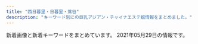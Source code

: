 ```yaml
---
title: "西日暮里・日暮里・鶯谷"
description: "キーワード別にの巨乳アジアン・チャイナエステ嬢情報をまとめました。"
---
```


新着画像と新着キーワードをまとめています。
2021年05月29日の情報です。

<DmmAffiliateIns />
<KeywordTable
  shops={
    [
    {
        "station": "JR\u897f\u65e5\u66ae\u91cc\u99c5",
        "name": "\u6e29\u99a8\u6e2f-\u304a\u3093\u304d\u3087\u3046\u3053\u3046-",
        "url": "http://onkyoukou.tyo.cm/",
        "img_links": [],
        "keywords": {}
    },
    {
        "station": "JR\u65e5\u66ae\u91cc\u99c5\u6771\u53e3",
        "url": "http://www.en-nippori.net/",
        "name": "\u7e01",
        "keywords": {
            "C": 6
        },
        "img_links": [
            "http://www.en-nippori.net/image/mainparts/images/navi01_06.jpg",
            "http://www.en-nippori.net/image/therapist/03.jpg",
            "http://www.en-nippori.net/image/index/top.jpg",
            "http://www.en-nippori.net/image/therapist/04.jpg",
            "http://www.en-nippori.net/image/therapist/01.jpg",
            "http://www.en-nippori.net/image/therapist/06.jpg",
            "http://www.en-nippori.net/image/mainparts/images/navi01_04.jpg",
            "http://www.en-nippori.net/image/mainparts/images/navi01_07.jpg",
            "http://www.en-nippori.net/image/mainparts/main.jpg",
            "http://www.en-nippori.net/image/mainparts/images/navi01_03.jpg",
            "http://www.en-nippori.net/image/mainparts/images/navi01_05.jpg",
            "http://www.en-nippori.net/image/mainparts/images/navi01_02.jpg",
            "http://www.en-nippori.net/image/therapist/02.jpg"
        ]
    },
    {
        "name": "\u3075\u308f\u3075\u308f",
        "url": "http://flowerscent.este.work/",
        "img_links": [
            "http://flowerscent.este.work/2/uploadimg/1621772225.jpg",
            "http://flowerscent.este.work/2/uploadimg/1600260826.jpg",
            "http://flowerscent.este.work/head_2_4691_1553674270815382.png",
            "http://flowerscent.este.work/head_1_4691_1553674270167089.png",
            "http://flowerscent.este.work/2/uploadimg/1599833697.jpg",
            "http://flowerscent.este.work/head_3_4691_1556258938113847.png",
            "http://flowerscent.este.work/2/uploadimg/1621772192.jpeg"
        ],
        "keywords": {
            "83": 36,
            "C": 48,
            "84": 12,
            "E": 24,
            "86": 12,
            "87": 24,
            "D": 12
        },
        "station": "JR\u897f\u65e5\u66ae\u91cc\u99c5"
    },
    {
        "keywords": {},
        "name": "\u672a\u6765",
        "img_links": [
            "http://www.relax-mirai.info/gals/kaka1.jpg",
            "http://www.relax-mirai.info/i/images/sayuri1.jpg",
            "http://www.relax-mirai.info/images/m02.jpg",
            "http://www.relax-mirai.info/images/m03.jpg",
            "http://www.relax-mirai.info/images/momo1.jpg",
            "http://www.relax-mirai.info/i/images/momo1.jpg",
            "http://www.relax-mirai.info/i/120/sayuri1.jpg",
            "http://www.relax-mirai.info/images/sayuri1.jpg",
            "http://www.relax-mirai.info/images/risa1.jpg",
            "http://www.relax-mirai.info/images/info01.jpg",
            "http://www.relax-mirai.info/images/info02.jpg",
            "http://www.relax-mirai.info/images/m04.jpg",
            "http://www.relax-mirai.info/images/qr.jpg",
            "http://www.relax-mirai.info/gals/aki1.jpg",
            "http://www.relax-mirai.info/gals/emi1.jpg",
            "http://www.relax-mirai.info/gals/risa1.jpg"
        ],
        "station": "\u65e5\u66ae\u91cc\u99c5\u6771\u53e3",
        "url": "http://www.relax-mirai.info/"
    },
    {
        "img_links": [
            "http://lillian.work/room/esthe3.jpg",
            "http://lillian.work/images/main-sp.jpg",
            "http://lillian.work/images/footer-l.png",
            "http://lillian.work/icon/twitter.png",
            "http://lillian.work/images/flower.png",
            "http://lillian.work/staff/miki-s1.jpg",
            "http://lillian.work/room/esthe2.jpg",
            "http://lillian.work/staff/nana-s1.jpg",
            "http://lillian.work/staff/nana-l1.jpg",
            "http://lillian.work/icon/facebook.png",
            "http://lillian.work/images/clear.png",
            "http://lillian.work/icon/line.png",
            "http://lillian.work/staff/miki-l1.jpg",
            "http://lillian.work/room/tl3.jpg",
            "http://lillian.work/room/tl1.jpg",
            "http://lillian.work/room/tl2.jpg",
            "http://lillian.work/images/header3.png",
            "http://lillian.work/button/staff.png",
            "http://lillian.work/room/room-l1.jpg",
            "http://lillian.work/icon/google_plus.png",
            "http://lillian.work/room/room-l2.jpg",
            "http://lillian.work/images/main1.jpg",
            "http://lillian.work/images/footer-r.png",
            "http://lillian.work/room/room-l4.jpg",
            "http://lillian.work/room/room-l3.jpg",
            "http://lillian.work/room/esthe1.jpg",
            "http://lillian.work/button/home.png"
        ],
        "keywords": {},
        "url": "http://lillian.work/",
        "name": "Oasis\uff5e\u30aa\u30a2\u30b7\u30b9",
        "station": "JR\u9daf\u8c37\u99c5\u5317\u53e3"
    },
    {
        "station": "JR\u65e5\u66ae\u91cc\u99c5\u5357\u53e3",
        "keywords": {
            "E": 1,
            "\u30bb\u30af\u30b7\u30fc": 34,
            "\u30c0\u30a4\u30ca\u30de\u30a4\u30c8": 1,
            "G": 2
        },
        "name": "\u30bd\u30d5\u30a3\u30a2",
        "url": "https://www.sofia-est.com/",
        "img_links": [
            "https://www.sofia-est.com/img/material/mob_m1_rev1.jpg",
            "https://www.sofia-est.com/img/material/hosi5.png",
            "https://www.sofia-est.com/img/material/mob_t1.jpg",
            "https://www.sofia-est.com/img/girl/thumb/s113_1.jpg",
            "https://www.sofia-est.com/img/girl/list/s108_list.jpg",
            "https://www.sofia-est.com/img/girl/thumb/s89_1.jpg",
            "https://www.sofia-est.com/img/girl/thumb/s56_1.jpg",
            "https://www.sofia-est.com/img/material/top_kodawari.png",
            "https://www.sofia-est.com/img/material/course_tanta2.png",
            "https://www.sofia-est.com/img/material/page6_subt1.png",
            "https://www.sofia-est.com/img/top/topslide20141211.jpg",
            "https://www.sofia-est.com/img/material/sd_rt_btn.png",
            "https://www.sofia-est.com/img/girl/main/s100_1.jpg",
            "https://www.sofia-est.com/img/girl/thumb/s55_2.jpg",
            "https://www.sofia-est.com/img/girl/main/s92_1.jpg",
            "https://www.sofia-est.com/img/material/page3_1_subt2.png",
            "https://www.sofia-est.com/img/girl/thumb/s81_3.jpg",
            "https://www.sofia-est.com/img/material/iph.png",
            "https://www.sofia-est.com/img/material/page2_subt1.png",
            "https://www.sofia-est.com/img/girl/list/s97_list.jpg",
            "https://www.sofia-est.com/img/girl/thumb/s106_1.jpg",
            "https://www.sofia-est.com/img/girl/main/s55_1.jpg",
            "https://www.sofia-est.com/img/girl/main/s97_1.jpg",
            "https://www.sofia-est.com/img/material/mob_t2.jpg",
            "https://www.sofia-est.com/img/material/top_pickup.png",
            "https://www.sofia-est.com/img/material/gm5_rollout.png",
            "https://www.sofia-est.com/img/girl/list/s57_list.jpg",
            "https://www.sofia-est.com/img/girl/thumb/s99_2.jpg",
            "https://www.sofia-est.com/img/material/page7_subt1.png",
            "https://www.sofia-est.com/img/material/noimg_m.jpg",
            "https://www.sofia-est.com/img/material/photo2.jpg",
            "https://www.sofia-est.com/img/material/mobileqr.png",
            "https://www.sofia-est.com/img/girl/list/s111_list.jpg",
            "https://www.sofia-est.com/img/girl/thumb/s108_1.jpg",
            "https://www.sofia-est.com/img/girl/thumb/s94_1.jpg",
            "https://www.sofia-est.com/img/material/top_camp.png",
            "https://www.sofia-est.com/img/material/mob_m4.jpg",
            "https://www.sofia-est.com/img/material/photo7.jpg",
            "https://www.sofia-est.com/img/material/gm1_rollout.png",
            "https://www.sofia-est.com/img/material/top_about.png",
            "https://www.sofia-est.com/img/material/photo1.jpg",
            "https://www.sofia-est.com/img/girl/thumb/s57_1.jpg",
            "https://www.sofia-est.com/img/girl/thumb/s100_1.jpg",
            "https://www.sofia-est.com/img/girl/list/s81_list.jpg",
            "https://www.sofia-est.com/img/material/movieicon.png",
            "https://www.sofia-est.com/img/material/pagetop_rollout.png",
            "https://www.sofia-est.com/img/girl/list/s105_list.jpg",
            "https://www.sofia-est.com/img/girl/list/s84_list.jpg",
            "https://www.sofia-est.com/img/material/mob_t3.jpg",
            "https://www.sofia-est.com/img/material/page3_subt1.png",
            "https://www.sofia-est.com/img/girl/list/s92_list.jpg",
            "https://www.sofia-est.com/img/girl/thumb/s94_2.jpg",
            "https://www.sofia-est.com/img/girl/mobilepickup/mobilepickup20200302124127.jpg",
            "https://www.sofia-est.com/img/material/photo3.jpg",
            "https://www.sofia-est.com/img/material/page4_subt2.png",
            "https://www.sofia-est.com/img/girl/thumb/s105_4.jpg",
            "https://www.sofia-est.com/img/material/photo6.jpg",
            "https://www.sofia-est.com/img/girl/main/s106_1.jpg",
            "https://www.sofia-est.com/img/girl/list/s113_list.jpg",
            "https://www.sofia-est.com/img/girl/thumb/s106_3.jpg",
            "https://www.sofia-est.com/img/material/page5_subt2.png",
            "https://www.sofia-est.com/img/girl/thumb/s106_2.jpg",
            "https://www.sofia-est.com/img/girl/thumb/s81_5.jpg",
            "https://www.sofia-est.com/img/girl/thumb/s92_1.jpg",
            "https://www.sofia-est.com/img/material/mob_m5.jpg",
            "https://www.sofia-est.com/img/girl/list/s106_list.jpg",
            "https://www.sofia-est.com/img/girl/pickup/pickup20191220093702.jpg",
            "https://www.sofia-est.com/img/girl/list/s56_list.jpg",
            "https://www.sofia-est.com/img/girl/thumb/s105_3.jpg",
            "https://www.sofia-est.com/img/girl/main/s57_1.jpg",
            "https://www.sofia-est.com/img/top/topslide20150918.jpg",
            "https://www.sofia-est.com/img/material/top_twitter.png",
            "https://www.sofia-est.com/img/girl/thumb/s81_1.jpg",
            "https://www.sofia-est.com/img/girl/main/s94_1.jpg",
            "https://www.sofia-est.com/img/material/gm6_rollout.png",
            "https://www.sofia-est.com/img/girl/thumb/s106_5.jpg",
            "https://www.sofia-est.com/img/material/top_infomation.png",
            "https://www.sofia-est.com/img/material/movie20141210.jpg",
            "https://www.sofia-est.com/img/material/top_kodawariimg1.jpg",
            "https://www.sofia-est.com/img/material/movie_left_yaji.png",
            "https://www.sofia-est.com/img/material/phototxt.jpg",
            "https://www.sofia-est.com/img/girl/thumb/s89_2.jpg",
            "https://www.sofia-est.com/img/material/top_movie.png",
            "https://www.sofia-est.com/img/girl/thumb/s105_2.jpg",
            "https://www.sofia-est.com/img/girl/thumb/s106_4.jpg",
            "https://www.sofia-est.com/img/material/mob_m2_rev1.jpg",
            "https://www.sofia-est.com/img/girl/list/s100_list.jpg",
            "https://www.sofia-est.com/img/what/coupon202009.png",
            "https://www.sofia-est.com/img/girl/main/s113_1.jpg",
            "https://www.sofia-est.com/img/girl/thumb/s113_2.jpg",
            "https://www.sofia-est.com/img/material/photo4.jpg",
            "https://www.sofia-est.com/img/material/page8_subt2.png",
            "https://www.sofia-est.com/img/girl/thumb/s105_1.jpg",
            "https://www.sofia-est.com/img/girl/main/s89_1.jpg",
            "https://www.sofia-est.com/img/material/gm2_rollout.png",
            "https://www.sofia-est.com/img/girl/thumb/s100_2.jpg",
            "https://www.sofia-est.com/img/material/photobig.jpg",
            "https://www.sofia-est.com/img/material/top_newface.png",
            "https://www.sofia-est.com/img/material/photo5.jpg",
            "https://www.sofia-est.com/img/material/page6_subt2.png",
            "https://www.sofia-est.com/img/material/mob_youtube.png",
            "https://www.sofia-est.com/img/girl/list/s89_list.jpg",
            "https://www.sofia-est.com/img/material/doublecourse_rev1.png",
            "https://www.sofia-est.com/img/material/gm4_rollout.png",
            "https://www.sofia-est.com/img/girl/thumb/s97_2.jpg",
            "https://www.sofia-est.com/img/material/noimg_thumb.jpg",
            "https://www.sofia-est.com/img/girl/list/s94_list.jpg",
            "https://www.sofia-est.com/img/material/movie_right_yaji.png",
            "https://www.sofia-est.com/img/material/top_news.png",
            "https://www.sofia-est.com/img/girl/list/s55_list.jpg",
            "https://www.sofia-est.com/img/material/page4_subt1.png",
            "https://www.sofia-est.com/img/material/noimg_b.jpg",
            "https://www.sofia-est.com/img/girl/thumb/s84_1.jpg",
            "https://www.sofia-est.com/img/girl/pickup/pickup20190509222453.jpg",
            "https://www.sofia-est.com/img/material/photo8.jpg",
            "https://www.sofia-est.com/img/girl/thumb/s97_1.jpg",
            "https://www.sofia-est.com/img/material/gm3_rollout.png",
            "https://www.sofia-est.com/img/girl/pickup/pickup20191220093623.jpg",
            "https://www.sofia-est.com/img/banner/koko_120x60.png",
            "https://www.sofia-est.com/img/material/page8_subt1.png",
            "https://www.sofia-est.com/img/material/mob_t5.jpg",
            "https://www.sofia-est.com/img/material/mob_m3_rev1.jpg",
            "https://www.sofia-est.com/img/girl/main/s99_1.jpg",
            "https://www.sofia-est.com/img/material/page6_subt3.png",
            "https://www.sofia-est.com/img/girl/thumb/s99_1.jpg",
            "https://www.sofia-est.com/img/girl/thumb/s84_2.jpg",
            "https://www.sofia-est.com/img/girl/thumb/s81_4.jpg",
            "https://www.sofia-est.com/img/girl/list/s99_list.jpg",
            "https://www.sofia-est.com/img/girl/pickup/pickup20200111122329.jpg",
            "https://www.sofia-est.com/img/material/page5_subt1.png",
            "https://www.sofia-est.com/img/girl/thumb/s92_2.jpg",
            "https://www.sofia-est.com/img/material/page3_1_subt1.png",
            "https://www.sofia-est.com/img/girl/thumb/s105_5.jpg",
            "https://www.sofia-est.com/img/girl/main/s81_1.jpg",
            "https://www.sofia-est.com/img/material/course_tanta1.png",
            "https://www.sofia-est.com/img/material/coursepoint_rev2.png",
            "https://www.sofia-est.com/img/girl/thumb/s55_1.jpg",
            "https://www.sofia-est.com/img/girl/thumb/s55_3.jpg",
            "https://www.sofia-est.com/img/top/topslide20141210.jpg",
            "https://www.sofia-est.com/img/girl/thumb/s81_2.jpg",
            "https://www.sofia-est.com/img/girl/main/s84_1.jpg",
            "https://www.sofia-est.com/img/material/yakusoku.png",
            "https://www.sofia-est.com/img/girl/main/s105_1.jpg",
            "https://www.sofia-est.com/img/material/courseoption_rev1.png",
            "https://www.sofia-est.com/img/material/mob_t4.jpg"
        ]
    },
    {
        "keywords": {},
        "name": "\u6797\u30de\u30c3\u30b5\u30fc\u30b8",
        "url": "http://www.night.ne.jp/tokyo/hayasi/",
        "station": "JR\u65e5\u66ae\u91cc\u99c5",
        "img_links": [
            "http://www.night.ne.jp/nightnet/img/12a.jpg",
            "http://www.night.ne.jp/tokyo/hayasi/img/qr_code.jpg",
            "http://www.night.ne.jp/nightnet/img/14.jpg",
            "http://www.night.ne.jp/_format/P/img/over_msg_02.jpg",
            "http://www.night.ne.jp/tokyo/hayasi/img/view_4.jpg",
            "http://www.night.ne.jp/_format/P/img/whats_news.jpg",
            "http://www.night.ne.jp/nightnet/img/16.jpg",
            "http://www.night.ne.jp/nightnet/img/15.jpg",
            "http://www.night.ne.jp/tokyo/hayasi/img_staff/g_7376.jpg",
            "http://www.night.ne.jp/_format/P/img/index_enter_1.jpg",
            "http://www.night.ne.jp/nightnet/img/9.jpg",
            "http://www.night.ne.jp/tokyo/hayasi/img/index.jpg",
            "http://www.night.ne.jp/nightnet/img/3.jpg",
            "http://www.night.ne.jp/nightnet/img/2.jpg",
            "http://www.night.ne.jp/nightnet/img/6.jpg",
            "http://www.night.ne.jp/tokyo/hayasi/img/view_2.jpg",
            "http://www.night.ne.jp/_format/P/img/over_msg_01.jpg",
            "http://www.night.ne.jp/nightnet/img/11.jpg",
            "http://www.night.ne.jp/nightnet/img/13.jpg",
            "http://www.night.ne.jp/nightnet/img/1.jpg",
            "http://www.night.ne.jp/tokyo/hayasi/img/index_view.jpg",
            "http://www.night.ne.jp/nightnet/img/4.jpg",
            "http://www.night.ne.jp/nightnet/img/17.jpg",
            "http://www.night.ne.jp/tokyo/hayasi/img_staff/g_7377.jpg",
            "http://www.night.ne.jp/tokyo/hayasi/img/view_1.jpg",
            "http://www.night.ne.jp/nightnet/img/8.jpg",
            "http://www.night.ne.jp/tokyo/hayasi/img/view_3.jpg",
            "http://www.night.ne.jp/nightnet/img/5.jpg",
            "http://www.night.ne.jp/nightnet/img/7.jpg",
            "http://www.night.ne.jp/nightnet/img/10.jpg",
            "http://www.night.ne.jp/tokyo/hayasi/img/index_top.jpg",
            "http://www.night.ne.jp/_format/W/img/whats_view.jpg",
            "http://www.night.ne.jp/tokyo/hayasi/img/view_5.jpg",
            "http://www.night.ne.jp/tokyo/hayasi/img/view_6.jpg"
        ]
    },
    {
        "station": "JR\u65e5\u66ae\u91cc\u99c5\u6771\u53e3",
        "keywords": {},
        "img_links": [
            "http://es-minami.com/img/mika1.jpg",
            "http://es-minami.com/gals/yuki1.jpg",
            "http://es-minami.com/images/riri1.jpg",
            "http://www.es-minami.com/images/news.png",
            "http://es-minami.com/images/staff-bar.png",
            "http://www.es-minami.com/img/nana1.jpg",
            "http://www.es-minami.com/gals/mika1.jpg",
            "http://www.es-minami.com/images/sayuri1.jpg",
            "http://es-minami.com/images/mika1.jpg",
            "http://www.es-minami.com/img/yuki1.jpg",
            "http://www.es-minami.com/gals/mika2.jpg",
            "http://www.es-minami.com/gals/sayuri2.jpg",
            "http://es-minami.com/gals/sayuri1.jpg",
            "http://www.es-minami.com/images/staff-bar.png",
            "http://www.es-minami.com/images/mika1.jpg",
            "http://www.es-minami.com/images/sayuri2.jpg",
            "http://es-minami.com/images/rika1.jpg",
            "http://es-minami.com/images/yuki1.jpg",
            "http://www.es-minami.com/gals/yuki1.jpg",
            "http://es-minami.com/img/yuki1.jpg",
            "http://www.es-minami.com/gals/nana1.jpg",
            "http://www.es-minami.com/images/pick_staff6.jpg",
            "http://www.es-minami.com/images/riri1.jpg",
            "http://es-minami.com/images/mobole.png",
            "http://es-minami.com/images/mika2.jpg",
            "http://es-minami.com/gals/nana1.jpg",
            "http://es-minami.com/gals/sakura1.jpg",
            "http://es-minami.com/images/sayuri1.jpg",
            "http://es-minami.com/images/sayuri2.jpg",
            "http://es-minami.com/img/sayuri2.jpg",
            "http://www.es-minami.com/images/mobole.png",
            "http://www.es-minami.com/img/mika2.jpg",
            "http://www.es-minami.com/gals/riri1.jpg",
            "http://es-minami.com/images/news.png",
            "http://www.es-minami.com/img/sayuri1.jpg",
            "http://es-minami.com/images/pick_staff6.jpg",
            "http://es-minami.com/gals/rika1.jpg",
            "http://es-minami.com/img/riri1.jpg",
            "http://es-minami.com/img/nana1.jpg",
            "http://www.es-minami.com/images/mika2.jpg",
            "http://es-minami.com/gals/sayuri2.jpg",
            "http://www.es-minami.com/gals/rika1.jpg",
            "http://www.es-minami.com/gals/sayuri1.jpg",
            "http://es-minami.com/gals/mika1.jpg",
            "http://www.es-minami.com/images/yuki1.jpg",
            "http://www.es-minami.com/img/sayuri2.jpg",
            "http://es-minami.com/gals/riri1.jpg",
            "http://www.es-minami.com/img/riri1.jpg",
            "http://www.es-minami.com/images/nana1.jpg",
            "http://www.es-minami.com/images/rika1.jpg",
            "http://www.es-minami.com/img/mika1.jpg",
            "http://es-minami.com/img/sayuri1.jpg",
            "http://www.es-minami.com/gals/sakura1.jpg",
            "http://es-minami.com/img/mika2.jpg",
            "http://es-minami.com/images/nana1.jpg",
            "http://es-minami.com/gals/mika2.jpg"
        ],
        "url": "http://es-minami.com/",
        "name": "\u307f\u306a\u307f"
    },
    {
        "img_links": [
            "http://www.minopom.xyz/uploads/allimg/210410/1-210410144PY50.jpg",
            "http://minopom.xyz/uploads/allimg/210410/1-21041014450GC.jpg",
            "http://www.minopom.xyz/picture/totop_04.png",
            "http://www.minopom.xyz/picture/head.jpg",
            "http://minopom.xyz/uploads/210406/1-210406143244C2.jpg",
            "http://minopom.xyz/uploads/210406/1-2104061433121E.jpg",
            "http://minopom.xyz/uploads/allimg/210410/1-210410144PY50.jpg",
            "http://minopom.xyz/uploads/210430/1-2104301Q63S18.jpg",
            "http://www.minopom.xyz/uploads/allimg/210410/1-210410144323118.jpg",
            "http://www.minopom.xyz/uploads/allimg/210410/1-21041014500NX.jpg",
            "http://minopom.xyz/picture/head.jpg",
            "http://minopom.xyz/uploads/allimg/210410/1-210410144U4934.jpg",
            "http://www.minopom.xyz/uploads/allimg/210410/1-21041014413S64.jpg",
            "http://minopom.xyz/uploads/allimg/210406/1-21040614313L45.jpg",
            "http://minopom.xyz/picture/room3.jpg",
            "http://www.minopom.xyz/picture/img.site-builder.jpg",
            "http://minopom.xyz/uploads/allimg/210410/1-210410145124148.jpg",
            "http://minopom.xyz/uploads/allimg/210410/1-21041014413S64.jpg",
            "http://minopom.xyz/picture/totop_04.png",
            "http://minopom.xyz/picture/img.site-builder.jpg",
            "http://minopom.xyz/picture/room2.jpg",
            "http://www.minopom.xyz/uploads/allimg/210410/1-210410145124148.jpg",
            "http://www.minopom.xyz/uploads/allimg/210410/1-2104101450455A.jpg",
            "http://minopom.xyz/uploads/allimg/210410/1-2104101450455A.jpg",
            "http://minopom.xyz/picture/room1.jpg",
            "http://www.minopom.xyz/uploads/allimg/210410/1-210410144U4934.jpg",
            "http://minopom.xyz/uploads/allimg/210410/1-21041014500NX.jpg",
            "http://minopom.xyz/uploads/allimg/210410/1-210410145204C9.jpg",
            "http://minopom.xyz/uploads/allimg/210410/1-210410144323118.jpg",
            "http://minopom.xyz/uploads/210406/1-210406143111G0.jpg",
            "http://minopom.xyz/uploads/210419/1-21041914162C16.jpg"
        ],
        "url": "http://minopom.xyz/",
        "name": "\u30ed\u30fc\u30ba",
        "station": "JR\u7530\u7aef\u99c5",
        "keywords": {
            "\u4e73": 4
        }
    },
    {
        "url": "https://mominoki.tyo.ac/",
        "station": "\u753a\u5c4b\u99c51\u756a\u51fa\u53e3",
        "keywords": {
            "86": 3,
            "E": 3,
            "C": 13,
            "87": 5,
            "83": 3,
            "D": 17,
            "85": 9
        },
        "name": "\u3082\u307f\u306e\u6728",
        "img_links": [
            "https://mominoki.tyo.ac/photos/sites/41/2021/03/202103150747058.jpg",
            "https://mominoki.tyo.ac/images/themes/pink/line.png",
            "https://mominoki.tyo.ac/images/room4.jpg",
            "https://mominoki.tyo.ac/images/themes/pink/s_newface.png",
            "https://mominoki.tyo.ac/images/themes/pink/s_pickup.png",
            "https://mominoki.tyo.ac/images/themes/pink/s_ranking.png",
            "https://mominoki.tyo.ac/images/themes/pink/s_news.png",
            "https://mominoki.tyo.ac/photos/sites/41/2020/11/2020111401222038.jpg",
            "https://mominoki.tyo.ac/images/themes/pink/s_link.png",
            "https://mominoki.tyo.ac/photos/sites/41/2020/09/2020092804344750.jpg",
            "https://mominoki.tyo.ac/images/themes/pink/s_staff.png",
            "https://mominoki.tyo.ac/photos/sites/41/2020/09/2020092804344859.jpg",
            "https://mominoki.tyo.ac/images/themes/pink/no1.png",
            "https://mominoki.tyo.ac/images/themes/pink/r3.jpg",
            "https://mominoki.tyo.ac/photos/sites/41/2021/03/202103150746598.jpg",
            "https://mominoki.tyo.ac/images/room2.jpg",
            "https://mominoki.tyo.ac/photos/sites/41/2020/09/2020092810535583.jpg",
            "https://mominoki.tyo.ac/photos/sites/41/2020/09/2020092801595154.jpg",
            "https://mominoki.tyo.ac/images/themes/pink/mobile.jpg",
            "https://mominoki.tyo.ac/images/room3.jpg",
            "https://mominoki.tyo.ac/photos/sites/41/2020/09/2020092804344656.jpg",
            "https://mominoki.tyo.ac/images/themes/pink/no2.png",
            "https://mominoki.tyo.ac/images/room1.jpg"
        ]
    },
    {
        "keywords": {
            "D": 7,
            "86": 8,
            "E": 1
        },
        "station": "JR\u65e5\u66ae\u91cc\u99c5\u6771\u53e3",
        "url": "http://esthe-aroma.red/",
        "name": "\u548c\u5408 \u308f\u3054\u3046",
        "img_links": [
            "http://esthe-aroma.red/images/cg02.jpg",
            "http://esthe-aroma.red/images/cg03.jpg",
            "http://esthe-aroma.red/images/cg08.jpg",
            "http://esthe-aroma.red/images/precau.png",
            "http://esthe-aroma.red/images/r2.jpg",
            "http://esthe-aroma.red/images/cg01.jpg",
            "http://esthe-aroma.red/images/imm.jpg",
            "http://esthe-aroma.red/images/cg10.jpg",
            "http://esthe-aroma.red/images/sruru.jpg",
            "http://esthe-aroma.red/link/menlog.jpg",
            "http://esthe-aroma.red/images/news.png",
            "http://esthe-aroma.red/images/cg04.jpg",
            "http://esthe-aroma.red/images/evetop.png",
            "http://esthe-aroma.red/images/top.png",
            "http://esthe-aroma.red/images/r1.jpg",
            "http://esthe-aroma.red/images/rec.png",
            "http://esthe-aroma.red/images/cg07.jpg",
            "http://esthe-aroma.red/images/r4.jpg",
            "http://esthe-aroma.red/images/r3.jpg",
            "http://esthe-aroma.red/images/cg06.jpg",
            "http://esthe-aroma.red/images/kan.jpg",
            "http://esthe-aroma.red/images/staff_s.png"
        ]
    },
    {
        "station": "JR\u65e5\u66ae\u91cc\u99c5\u5357\u53e3",
        "url": "http://www.mac-riraku106.xyz/",
        "img_links": [
            "http://www.mac-riraku106.xyz/static/picture/tel.png",
            "http://www.mac-riraku106.xyz/uploads/191106/1-191106092S0357.jpg",
            "http://www.mac-riraku106.xyz/uploads/190926/1-1Z926131R6102.jpg",
            "http://www.mac-riraku106.xyz/uploads/190723/10-1.jpg",
            "http://www.mac-riraku106.xyz/uploads/200608/1-20060Q0251EY.jpg",
            "http://www.mac-riraku106.xyz/uploads/190723/23-2.jpg",
            "http://www.mac-riraku106.xyz/uploads/190723/1-2.jpg",
            "http://www.mac-riraku106.xyz/uploads/191008/1-19100Q5451M20.jpg",
            "http://www.mac-riraku106.xyz/uploads/191209/1-191209123459153.jpg",
            "http://www.mac-riraku106.xyz/uploads/190723/25-1.jpg",
            "http://www.mac-riraku106.xyz/uploads/190926/1-1Z926131T2408.jpg",
            "http://www.mac-riraku106.xyz/uploads/191219/1-19121912423J29.jpg",
            "http://www.mac-riraku106.xyz/uploads/190723/23-1.jpg",
            "http://www.mac-riraku106.xyz/static/picture/2.jpg",
            "http://www.mac-riraku106.xyz/uploads/200310/1-200310130925920.jpg",
            "http://www.mac-riraku106.xyz/uploads/191106/1-191106092J62Y.jpg",
            "http://www.mac-riraku106.xyz/uploads/190723/21-1.jpg",
            "http://www.mac-riraku106.xyz/uploads/200801/1-200P1110631926.jpg",
            "http://www.mac-riraku106.xyz/uploads/200818/1-200QQ55415J4.jpg",
            "http://www.mac-riraku106.xyz/uploads/190723/33-1.jpg",
            "http://www.mac-riraku106.xyz/uploads/200818/1-200QQ554231G.jpg",
            "http://www.mac-riraku106.xyz/static/picture/top-img02.png",
            "http://www.mac-riraku106.xyz/static/picture/michi02.png",
            "http://www.mac-riraku106.xyz/uploads/200608/1-20060Q02506204.jpg",
            "http://www.mac-riraku106.xyz/uploads/190826/1-1ZR6144611E0.jpg",
            "http://www.mac-riraku106.xyz/uploads/200801/1-200P1110A4M2.jpg",
            "http://www.mac-riraku106.xyz/static/picture/top-img09.png",
            "http://www.mac-riraku106.xyz/uploads/200501/1-200501144951148.jpg",
            "http://www.mac-riraku106.xyz/uploads/190826/1-1ZR614462Qa.jpg",
            "http://www.mac-riraku106.xyz/uploads/190723/23-3.jpg",
            "http://www.mac-riraku106.xyz/uploads/190723/1-1.jpg",
            "http://www.mac-riraku106.xyz/uploads/191008/1-19100Q5453V63.jpg",
            "http://www.mac-riraku106.xyz/static/picture/call.png",
            "http://www.mac-riraku106.xyz/uploads/190723/30-1.jpg",
            "http://www.mac-riraku106.xyz/uploads/191128/1-19112Q3102OP.jpg",
            "http://www.mac-riraku106.xyz/static/picture/top-img03.png",
            "http://www.mac-riraku106.xyz/uploads/190906/1-1ZZ6125225A4.jpg",
            "http://www.mac-riraku106.xyz/uploads/200501/1-200501145002a7.jpg",
            "http://www.mac-riraku106.xyz/uploads/191219/1-191219124141563.jpg",
            "http://www.mac-riraku106.xyz/uploads/190723/34-1.jpg",
            "http://www.mac-riraku106.xyz/static/picture/1.jpg",
            "http://www.mac-riraku106.xyz/uploads/191106/1-191106092T0531.jpg",
            "http://www.mac-riraku106.xyz/uploads/200501/1-200501125150516.jpg",
            "http://www.mac-riraku106.xyz/uploads/200501/1-200501125159161.jpg",
            "http://www.mac-riraku106.xyz/uploads/200501/1-200501145011C2.jpg",
            "http://www.mac-riraku106.xyz/static/picture/michi01.png",
            "http://www.mac-riraku106.xyz/uploads/190723/10-2.jpg",
            "http://www.mac-riraku106.xyz/uploads/200310/1-20031013091I08.jpg",
            "http://www.mac-riraku106.xyz/uploads/191209/1-1912091229204E.jpg",
            "http://www.mac-riraku106.xyz/uploads/190906/1-1ZZ612503C39.jpg",
            "http://www.mac-riraku106.xyz/uploads/200317/1-20031G44235R7.jpg",
            "http://www.mac-riraku106.xyz/static/picture/top-img01.png",
            "http://www.mac-riraku106.xyz/uploads/200325/1-2003251H312V4.jpg",
            "http://www.mac-riraku106.xyz/uploads/200317/1-20031G4420c38.jpg",
            "http://www.mac-riraku106.xyz/uploads/191209/1-191209122ZY50.jpg",
            "http://www.mac-riraku106.xyz/uploads/191128/1-19112Q3111UF.jpg",
            "http://www.mac-riraku106.xyz/uploads/200818/1-200QQ5535E92.jpg",
            "http://www.mac-riraku106.xyz/uploads/200325/1-2003251H340B9.jpg",
            "http://www.mac-riraku106.xyz/uploads/200501/1-200501125300127.jpg",
            "http://www.mac-riraku106.xyz/uploads/200801/1-200P1110412514.jpg",
            "http://www.mac-riraku106.xyz/uploads/200501/1-200501125251121.jpg",
            "http://www.mac-riraku106.xyz/uploads/200310/1-200310130Z0421.jpg",
            "http://www.mac-riraku106.xyz/uploads/200317/1-20031G44220J0.jpg",
            "http://www.mac-riraku106.xyz/uploads/191128/1-19112Q31009521.jpg"
        ],
        "keywords": {
            "E": 6,
            "D": 47,
            "86": 19,
            "F": 3,
            "94": 3,
            "C": 19,
            "85": 15
        },
        "name": "\u306f\u305f\u3061"
    },
    {
        "station": "JR\u65e5\u66ae\u91cc\u99c5\u5357\u53e3",
        "name": "\u6843",
        "url": "http://momo.tyo.cm/",
        "keywords": {
            "D": 20,
            "86": 15,
            "85": 5
        },
        "img_links": [
            "http://momo.tyo.cm/images/tit04.png",
            "http://momo.tyo.cm/images/tit_com04.png",
            "http://momo.tyo.cm/images/border01.png",
            "http://momo.tyo.cm/images/tit_link01.png",
            "http://momo.tyo.cm/images/tit_com01.png",
            "http://momo.tyo.cm/images/nav_link05.png",
            "http://momo.tyo.cm/images/tit_com02.png",
            "http://momo.tyo.cm/images/nav_link06.png",
            "http://momo.tyo.cm/images/tit_com.png",
            "http://momo.tyo.cm/images/tit03.png",
            "http://momo.tyo.cm/images/tit_com05.png",
            "http://momo.tyo.cm/images/nav_link01.png",
            "http://momo.tyo.cm/images/nav_link02.png",
            "http://momo.tyo.cm/images/tit01.png",
            "http://momo.tyo.cm/images/pagetop.png",
            "http://momo.tyo.cm/images/tit_com03.png",
            "http://momo.tyo.cm/photos/sites/53/2021/02/2021021607405882.jpg",
            "http://momo.tyo.cm/images/top_slider01.jpg",
            "http://momo.tyo.cm/images/nav_link04.png",
            "http://momo.tyo.cm/images/top_slider02.jpg",
            "http://momo.tyo.cm/photos/sites/53/2021/02/2021021607405658.jpg",
            "http://momo.tyo.cm/images/border02.png",
            "http://momo.tyo.cm/images/tit05.png",
            "http://momo.tyo.cm/images/nav_link03.png",
            "http://momo.tyo.cm/photos/sites/53/2021/02/2021021607405578.jpg",
            "http://momo.tyo.cm/images/bg_pick.png",
            "http://momo.tyo.cm/images/tit02.png",
            "http://momo.tyo.cm/photos/sites/53/2021/02/2021021607405730.jpg",
            "http://momo.tyo.cm/images/news.png",
            "http://momo.tyo.cm/images/tit_staff.png"
        ]
    },
    {
        "img_links": [
            "http://es-rlx.com/img/access/roaddm.png",
            "http://es-rlx.com/pic/head.png",
            "http://es-rlx.com/staff/sakura/01mb.jpg",
            "http://es-rlx.com/img/ttl_rec.png",
            "http://es-rlx.com/staff/yuki/01mb.jpg",
            "http://es-rlx.com/img/ft_tel.png",
            "http://es-rlx.com/pic/top3.jpg",
            "http://es-rlx.com/img/access/kanban.png",
            "http://es-rlx.com/staff/sakura/01.jpg",
            "http://es-rlx.com/staff/minami/01mb.jpg",
            "http://es-rlx.com/img/access/road02.jpg",
            "http://es-rlx.com/img/access/road04.jpg",
            "http://es-rlx.com/staff/minami/01.jpg",
            "http://es-rlx.com/img/ttl_mobile.png",
            "http://es-rlx.com/img/youtube.jpg",
            "http://es-rlx.com/img/ttl_tnew.png",
            "http://es-rlx.com/img/access/road01.jpg",
            "http://es-rlx.com/img/access/road03.jpg",
            "http://es-rlx.com/pic/top2.jpg",
            "http://es-rlx.com/i/files/homeimg.jpg",
            "http://es-rlx.com/img/ttl_staff.png",
            "http://es-rlx.com/pic/top1.jpg",
            "http://es-rlx.com/staff/yuki/01.jpg"
        ],
        "url": "http://es-rlx.com/",
        "station": "JR\u9daf\u8c37\u99c5\u5317\u53e3",
        "keywords": {
            "C": 15
        },
        "name": "\u5065\u7f8e\u5802"
    },
    {
        "url": "http://www.hohoemi.es-relax.info/",
        "station": "JR\u897f\u65e5\u66ae\u91cc\u99c5",
        "name": "\u307b\u307b\u3048\u307f",
        "keywords": {},
        "img_links": [
            "http://www.hohoemi.es-relax.info/images/img03.jpg",
            "http://www.hohoemi.es-relax.info/images/newsbar.jpg",
            "http://www.hohoemi.es-relax.info/gals/nana1.jpg",
            "http://www.hohoemi.es-relax.info/images/img02.jpg",
            "http://www.hohoemi.es-relax.info/gals/yuri1.jpg",
            "http://www.hohoemi.es-relax.info/images/162-1.jpg",
            "http://www.hohoemi.es-relax.info/images/r02.jpg",
            "http://www.hohoemi.es-relax.info/images/r04.jpg",
            "http://www.hohoemi.es-relax.info/gals/karin1.jpg",
            "http://www.hohoemi.es-relax.info/i/room/r04.jpg",
            "http://www.hohoemi.es-relax.info/gals/mirai1.jpg",
            "http://www.hohoemi.es-relax.info/i/room/r03.jpg",
            "http://www.hohoemi.es-relax.info/i/room/r01.jpg",
            "http://www.hohoemi.es-relax.info/gals/monika1.jpg",
            "http://www.hohoemi.es-relax.info/images/img04.jpg",
            "http://www.hohoemi.es-relax.info/images/r03.jpg",
            "http://www.hohoemi.es-relax.info/gals/nanami1.jpg",
            "http://www.hohoemi.es-relax.info/images/r05.jpg",
            "http://www.hohoemi.es-relax.info/i/room/r02.jpg",
            "http://www.hohoemi.es-relax.info/gals/yuyu1.jpg",
            "http://www.hohoemi.es-relax.info/images/r01.jpg"
        ]
    },
    {
        "station": "JR\u897f\u65e5\u66ae\u91cc\u99c5",
        "url": "http://chou.ies.bz/",
        "name": "\u706f\u308a\u5c4b",
        "img_links": [],
        "keywords": {}
    }
]
}
/>
<DmmAffiliateScript />
